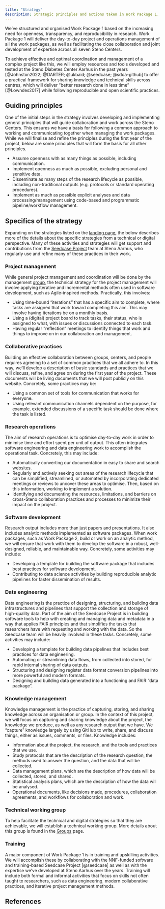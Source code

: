 ```yaml
---
title: "Strategy"
description: Strategic principles and actions taken in Work Package 1.
---
```


We've structured and organised Work Package 1 based on the increasing
need for openness, transparency, and reproducibility in research. Work
Package 1 will deliver the day-to-day project and operations management
of all the work packages, as well as facilitating the close
collaboration and joint development of expertise across all seven Steno
Centers.

To achieve effective and optimal coordination and management of a
complex project like this, we will employ resources and tools developed
and tested at the Steno Diabetes Center Aarhus in the past years
[@Johnston2022; @DARTER; @ukbaid; @seedcase; @sdca-github] to offer a
practical framework for sharing knowledge and technical skills across
centres, which will deliver "better research done in less time"
[@Lowndes2017] while following reproducible and open scientific
practices.

## Guiding principles

One of the initial steps in the strategy involves developing and
implementing general principles that will guide collaboration and work
across the Steno Centers. This ensures we have a basis for following a
common approach to working and communicating together when managing the
work packages. While we will finalise and refine the principles during
the first year of the project, below are some principles that will form
the basis for all other principles.

-   Assume openness with as many things as possible, including
    communication.
-   Implement openness as much as possible, excluding personal and
    sensitive data.
-   Disseminate as many steps of the research lifecycle as possible,
    including non-traditional outputs (e.g. protocols or standard
    operating procedures).
-   Implement as much as possible explicit analyses and data
    processing/management using code-based and programmatic
    pipeline/workflow management.

## Specifics of the strategy

Expanding on the strategies listed on the [landing page](index.qmd), the
below describes more of the details about the specific strategies from a
technical or digital perspective. Many of these activities and strategies
will get support and contributions from the [Seedcase
Project](https://seedcase-project.org/) team at Steno Aarhus, who
regularly use and refine many of these practices in their work.

### Project management

While general project management and coordination will be done by the
management [group](groups.qmd), the technical strategy for the project
management will involve applying iterative and incremental methods often
used in software development, such as Agile-inspired methods.
Practically, this involves:

-   Using time-bound "iterations" that has a specific aim to complete,
    where tasks are assigned that work toward completing this aim. This
    may involve having iterations be on a monthly basis.
-   Using a (digital) project board to track tasks, their status, who is
    assigned to what, with issues or discussions connected to each task.
-   Having regular "reflection" meetings to identify things that work
    and things to improve on in our collaboration and management.

### Collaborative practices

Building an effective collaboration between groups, centers, and people
requires agreeing to a set of common practices that we all adhere to. In
this way, we'll develop a description of basic standards and practices
that we will discuss, refine, and agree on during the first year of the
project. These documents will be living documents that we will post
publicly on this website. Concretely, some practices may be:

-   Using a common set of tools for communication that works for
    everyone.
-   Using relevant communication channels dependent on the purpose, for
    example, extended discussions of a specific task should be done
    where the task is listed.

### Research operations

The aim of research operations is to optimise day-to-day work in order
to minimise time and effort spent per unit of output. This often
integrates software engineering and data engineering work to accomplish
the operational task. Concretely, this may include:

-   Automatically converting our documentation in easy to share and
    search websites.
-   Regularly and actively seeking out areas of the research lifecycle
    that can be simplified, streamlined, or automated by incorporating
    dedicated meetings or reviews to uncover these areas to optimise.
    Then, based on this information, working to implement a solution.
-   Identifying and documenting the resources, limitations, and barriers
    on cross-Steno collaboration practices and processes to minimize
    their impact on the project.

### Software development

Research output includes more than just papers and presentations. It
also includes analytic methods implemented as software packages. When
work packages, such as Work Package 2, build or work on an analytic
method, we will ensure that work with them to develop the software in a
robust, well-designed, reliable, and maintainable way. Concretely, some
activities may include:

-   Developing a template for building the software package that
    includes best practices for software development.
-   Contributing to data science activities by building reproducible
    analytic pipelines for faster dissemination of results.

### Data engineering

Data engineering is the practice of designing, structuring, and building
data infrastructures and pipelines that support the collection and
storage of high-quality data. Part of the aim of the Seedcase Project is
in building software tools to help with creating and managing data and
metadata in a way that applies FAIR principles and that simplifies the
tasks that researchers have with requesting and working with the data.
So the Seedcase team will be heavily involved in these tasks.
Concretely, some activities may include:

-   Developing a template for building data pipelines that includes best
    practices for data engineering.
-   Automating or streamlining data flows, from collected into stored,
    for rapid internal sharing of data outputs.
-   Structuring and designing register data format conversion pipelines
    into more powerful and modern formats.
-   Designing and building data generated into a functioning and FAIR
    "data package".

### Knowledge management

Knowledge management is the practice of capturing, storing, and sharing
knowledge across an organisation or group. In the context of this
project, we will focus on capturing and sharing knowledge about the
project, the knowledge we produce, as well as any research output that
we have. We "capture" knowledge largely by using GitHub to write, share,
and discuss things, either as issues, comments, or files. Knowledge
includes:

-   Information about the project, the research, and the tools and
    practices that we use.
-   Study protocols that are the description of the research question,
    the methods used to answer the question, and the data that will be
    collected.
-   Data management plans, which are the description of how data will be
    collected, stored, and shared.
-   Statistical analysis plans, which are the description of how the
    data will be analysed.
-   Operational documents, like decisions made, procedures,
    collaboration agreements, and workflows for collaboration and work.

### Technical working group

To help facilitate the technical and digital strategies so that they are
achievable, we will establish a technical working group. More details
about this group is found in the [Groups](groups.qmd) page.

### Training

A major component of Work Package 1 is in training and upskilling
activities. We will accomplish these by collaborating with the
NNF-funded software and training-based Seedcase Project [@seedcase] as
well as with the expertise we've developed at Steno Aarhus over the
years. Training will include both formal and informal activities that
focus on skills not often taught to researchers, such as data
engineering, modern collaborative practices, and iterative project
management methods.

## References
